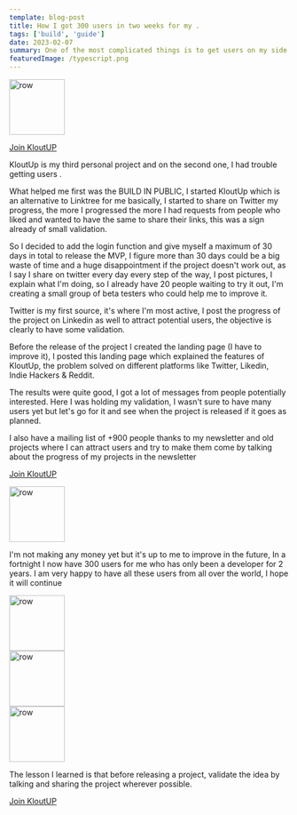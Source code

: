 ```yaml
---
template: blog-post
title: How I got 300 users in two weeks for my .
tags: ['build', 'guide']
date: 2023-02-07
summary: One of the most complicated things is to get users on my side project.
featuredImage: /typescript.png
---
```


<div className="Image__Small">
  <img
    src="https://cdn.discordapp.com/attachments/989268324884049960/1072527000268447845/Mans_Js_a_purple_image_with_many_people_happy_on_a_computer_scr_28cacef8-d195-4396-b6bd-6dfead7d3f6c.png"
    alt="row"
    height="100px"
  />
</div>

[Join KloutUP](https://kloutup.co)

KloutUp is my third personal project and on the second one, I had trouble getting users .

What helped me first was the BUILD IN PUBLIC, I started KloutUp which is an alternative to Linktree for me basically, I started to share on Twitter my progress, the more I progressed the more I had requests from people who liked and wanted to have the same to share their links, this was a sign already of small validation.

So I decided to add the login function and give myself a maximum of 30 days in total to release the MVP, I figure more than 30 days could be a big waste of time and a huge disappointment if the project doesn't work out, as I say I share on twitter every day every step of the way, I post pictures, I explain what I'm doing, so I already have 20 people waiting to try it out, I'm creating a small group of beta testers who could help me to improve it.

Twitter is my first source, it's where I'm most active, I post the progress of the project on Linkedin as well to attract potential users, the objective is clearly to have some validation.

Before the release of the project I created the landing page (I have to improve it), I posted this landing page which explained the features of KloutUp, the problem solved on different platforms like Twitter, Likedin, Indie Hackers & Reddit.

The results were quite good, I got a lot of messages from people potentially interested. Here I was holding my validation, I wasn't sure to have many users yet but let's go for it and see when the project is released if it goes as planned.

I also have a mailing list of +900 people thanks to my newsletter and old projects where I can attract users and try to make them come by talking about the progress of my projects in the newsletter

[Join KloutUP](https://kloutup.co)

<div className="Image__Small">
  <img src="https://media.giphy.com/media/chzz1FQgqhytWRWbp3/giphy.gif" alt="row" height="100px" />
</div>

I'm not making any money yet but it's up to me to improve in the future, In a fortnight I now have 300 users for me who has only been a developer for 2 years. I am very happy to have all these users from all over the world, I hope it will continue

<div className="Image__Small">
  <img
    src="https://i.ibb.co/LPPbJw4/Capture-d-e-cran-2023-02-07-a-16-00-06.png"
    alt="row"
    height="100px"
  />
</div>
<div className="Image__Small">
  <img
    src="https://i.ibb.co/P1HN7MS/Capture-d-e-cran-2023-02-07-a-16-06-02.png"
    alt="row"
    height="100px"
  />
</div>
<div className="Image__Small">
  <img
    src="https://i.ibb.co/Qp1VKFQ/Capture-d-e-cran-2023-02-07-a-16-00-17.png"
    alt="row"
    height="100px"
  />
</div>

The lesson I learned is that before releasing a project, validate the idea by talking and sharing the project wherever possible.

[Join KloutUP](https://kloutup.co)
